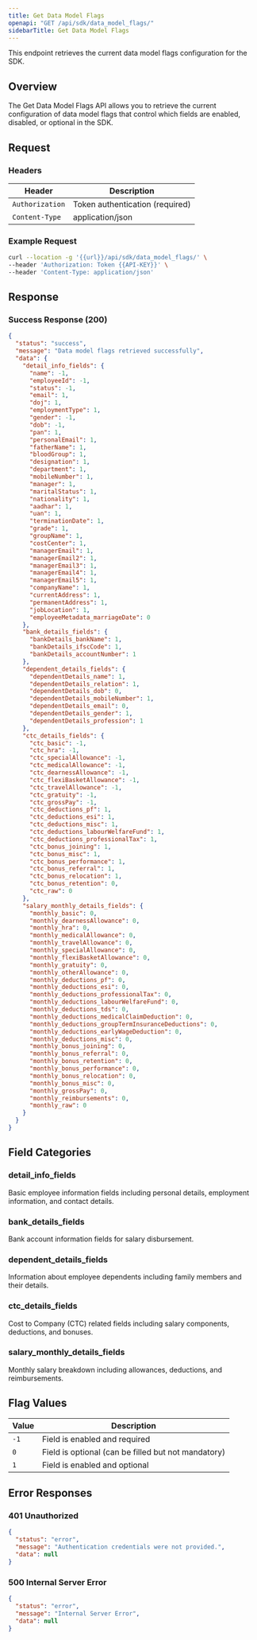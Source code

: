```yaml
---
title: Get Data Model Flags
openapi: "GET /api/sdk/data_model_flags/"
sidebarTitle: Get Data Model Flags
---
```


<Note> This endpoint retrieves the current data model flags configuration for the SDK. </Note>

## Overview

The Get Data Model Flags API allows you to retrieve the current configuration of data model flags that control which fields are enabled, disabled, or optional in the SDK.

## Request

### Headers

| Header | Description |
| --- | --- |
| `Authorization` | Token authentication (required) |
| `Content-Type` | application/json |

### Example Request

```bash
curl --location -g '{{url}}/api/sdk/data_model_flags/' \
--header 'Authorization: Token {{API-KEY}}' \
--header 'Content-Type: application/json'
```

## Response

### Success Response (200)

```json
{
  "status": "success",
  "message": "Data model flags retrieved successfully",
  "data": {
    "detail_info_fields": {
      "name": -1,
      "employeeId": -1,
      "status": -1,
      "email": 1,
      "doj": 1,
      "employmentType": 1,
      "gender": -1,
      "dob": -1,
      "pan": 1,
      "personalEmail": 1,
      "fatherName": 1,
      "bloodGroup": 1,
      "designation": 1,
      "department": 1,
      "mobileNumber": 1,
      "manager": 1,
      "maritalStatus": 1,
      "nationality": 1,
      "aadhar": 1,
      "uan": 1,
      "terminationDate": 1,
      "grade": 1,
      "groupName": 1,
      "costCenter": 1,
      "managerEmail": 1,
      "managerEmail2": 1,
      "managerEmail3": 1,
      "managerEmail4": 1,
      "managerEmail5": 1,
      "companyName": 1,
      "currentAddress": 1,
      "permanentAddress": 1,
      "jobLocation": 1,
      "employeeMetadata_marriageDate": 0
    },
    "bank_details_fields": {
      "bankDetails_bankName": 1,
      "bankDetails_ifscCode": 1,
      "bankDetails_accountNumber": 1
    },
    "dependent_details_fields": {
      "dependentDetails_name": 1,
      "dependentDetails_relation": 1,
      "dependentDetails_dob": 0,
      "dependentDetails_mobileNumber": 1,
      "dependentDetails_email": 0,
      "dependentDetails_gender": 1,
      "dependentDetails_profession": 1
    },
    "ctc_details_fields": {
      "ctc_basic": -1,
      "ctc_hra": -1,
      "ctc_specialAllowance": -1,
      "ctc_medicalAllowance": -1,
      "ctc_dearnessAllowance": -1,
      "ctc_flexiBasketAllowance": -1,
      "ctc_travelAllowance": -1,
      "ctc_gratuity": -1,
      "ctc_grossPay": -1,
      "ctc_deductions_pf": 1,
      "ctc_deductions_esi": 1,
      "ctc_deductions_misc": 1,
      "ctc_deductions_labourWelfareFund": 1,
      "ctc_deductions_professionalTax": 1,
      "ctc_bonus_joining": 1,
      "ctc_bonus_misc": 1,
      "ctc_bonus_performance": 1,
      "ctc_bonus_referral": 1,
      "ctc_bonus_relocation": 1,
      "ctc_bonus_retention": 0,
      "ctc_raw": 0
    },
    "salary_monthly_details_fields": {
      "monthly_basic": 0,
      "monthly_dearnessAllowance": 0,
      "monthly_hra": 0,
      "monthly_medicalAllowance": 0,
      "monthly_travelAllowance": 0,
      "monthly_specialAllowance": 0,
      "monthly_flexiBasketAllowance": 0,
      "monthly_gratuity": 0,
      "monthly_otherAllowance": 0,
      "monthly_deductions_pf": 0,
      "monthly_deductions_esi": 0,
      "monthly_deductions_professionalTax": 0,
      "monthly_deductions_labourWelfareFund": 0,
      "monthly_deductions_tds": 0,
      "monthly_deductions_medicalClaimDeduction": 0,
      "monthly_deductions_groupTermInsuranceDeductions": 0,
      "monthly_deductions_earlyWageDeduction": 0,
      "monthly_deductions_misc": 0,
      "monthly_bonus_joining": 0,
      "monthly_bonus_referral": 0,
      "monthly_bonus_retention": 0,
      "monthly_bonus_performance": 0,
      "monthly_bonus_relocation": 0,
      "monthly_bonus_misc": 0,
      "monthly_grossPay": 0,
      "monthly_reimbursements": 0,
      "monthly_raw": 0
    }
  }
}
```

## Field Categories

### detail_info_fields
Basic employee information fields including personal details, employment information, and contact details.

### bank_details_fields
Bank account information fields for salary disbursement.

### dependent_details_fields
Information about employee dependents including family members and their details.

### ctc_details_fields
Cost to Company (CTC) related fields including salary components, deductions, and bonuses.

### salary_monthly_details_fields
Monthly salary breakdown including allowances, deductions, and reimbursements.

## Flag Values

| Value | Description |
| --- | --- |
| `-1` | Field is enabled and required |
| `0` | Field is optional (can be filled but not mandatory) |
| `1` | Field is enabled and optional |

## Error Responses

### 401 Unauthorized
```json
{
  "status": "error",
  "message": "Authentication credentials were not provided.",
  "data": null
}
```

### 500 Internal Server Error
```json
{
  "status": "error",
  "message": "Internal Server Error",
  "data": null
}
``` 
